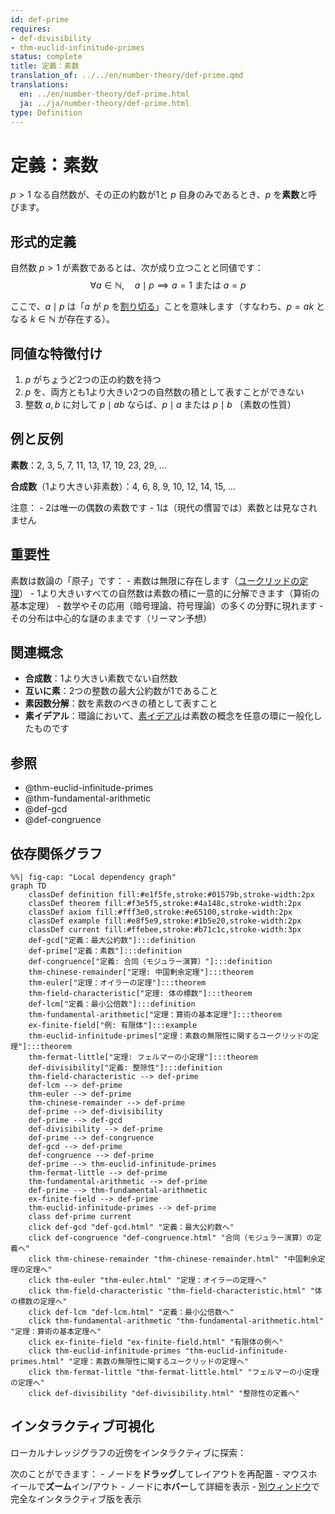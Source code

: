 ```yaml
---
id: def-prime
requires:
- def-divisibility
- thm-euclid-infinitude-primes
status: complete
title: 定義：素数
translation_of: ../../en/number-theory/def-prime.qmd
translations:
  en: ../en/number-theory/def-prime.html
  ja: ../ja/number-theory/def-prime.html
type: Definition
---
```


# 定義：素数 {#def-prime}

$p > 1$ なる自然数が、その正の約数が1と $p$ 自身のみであるとき、$p$ を**素数**と呼びます。

## 形式的定義

自然数 $p > 1$ が素数であるとは、次が成り立つことと同値です：
$$\forall a \in \mathbb{N}, \quad a \mid p \implies a = 1 \text{ または } a = p$$

ここで、$a \mid p$ は「$a$ が $p$ を[割り切る](def-divisibility.qmd)」ことを意味します（すなわち、$p = ak$ となる $k \in \mathbb{N}$ が存在する）。

## 同値な特徴付け

1. $p$ がちょうど2つの正の約数を持つ
2. $p$ を、両方とも1より大きい2つの自然数の積として表すことができない
3. 整数 $a, b$ に対して $p \mid ab$ ならば、$p \mid a$ または $p \mid b$ （素数の性質）

## 例と反例

**素数**：2, 3, 5, 7, 11, 13, 17, 19, 23, 29, ...

**合成数**（1より大きい非素数）：4, 6, 8, 9, 10, 12, 14, 15, ...

注意：
- 2は唯一の偶数の素数です
- 1は（現代の慣習では）素数とは見なされません

## 重要性

素数は数論の「原子」です：
- 素数は無限に存在します（[ユークリッドの定理](thm-euclid-infinitude-primes.qmd)）
- 1より大きいすべての自然数は素数の積に一意的に分解できます（算術の基本定理）
- 数学やその応用（暗号理論、符号理論）の多くの分野に現れます
- その分布は中心的な謎のままです（リーマン予想）

## 関連概念

- **合成数**：1より大きい素数でない自然数
- **互いに素**：2つの整数の最大公約数が1であること
- **素因数分解**：数を素数のべきの積として表すこと
- **素イデアル**：環論において、[素イデアル](../algebra/def-prime-ideal.qmd)は素数の概念を任意の環に一般化したものです

## 参照

- @thm-euclid-infinitude-primes
- @thm-fundamental-arithmetic
- @def-gcd
- @def-congruence

## 依存関係グラフ

```mermaid
%%| fig-cap: "Local dependency graph"
graph TD
    classDef definition fill:#e1f5fe,stroke:#01579b,stroke-width:2px
    classDef theorem fill:#f3e5f5,stroke:#4a148c,stroke-width:2px
    classDef axiom fill:#fff3e0,stroke:#e65100,stroke-width:2px
    classDef example fill:#e8f5e9,stroke:#1b5e20,stroke-width:2px
    classDef current fill:#ffebee,stroke:#b71c1c,stroke-width:3px
    def-gcd["定義：最大公約数"]:::definition
    def-prime["定義：素数"]:::definition
    def-congruence["定義: 合同（モジュラー演算）"]:::definition
    thm-chinese-remainder["定理: 中国剰余定理"]:::theorem
    thm-euler["定理：オイラーの定理"]:::theorem
    thm-field-characteristic["定理: 体の標数"]:::theorem
    def-lcm["定義：最小公倍数"]:::definition
    thm-fundamental-arithmetic["定理：算術の基本定理"]:::theorem
    ex-finite-field["例: 有限体"]:::example
    thm-euclid-infinitude-primes["定理：素数の無限性に関するユークリッドの定理"]:::theorem
    thm-fermat-little["定理: フェルマーの小定理"]:::theorem
    def-divisibility["定義: 整除性"]:::definition
    thm-field-characteristic --> def-prime
    def-lcm --> def-prime
    thm-euler --> def-prime
    thm-chinese-remainder --> def-prime
    def-prime --> def-divisibility
    def-prime --> def-gcd
    def-divisibility --> def-prime
    def-prime --> def-congruence
    def-gcd --> def-prime
    def-congruence --> def-prime
    def-prime --> thm-euclid-infinitude-primes
    thm-fermat-little --> def-prime
    thm-fundamental-arithmetic --> def-prime
    def-prime --> thm-fundamental-arithmetic
    ex-finite-field --> def-prime
    thm-euclid-infinitude-primes --> def-prime
    class def-prime current
    click def-gcd "def-gcd.html" "定義：最大公約数へ"
    click def-congruence "def-congruence.html" "合同（モジュラー演算）の定義へ"
    click thm-chinese-remainder "thm-chinese-remainder.html" "中国剰余定理の定理へ"
    click thm-euler "thm-euler.html" "定理：オイラーの定理へ"
    click thm-field-characteristic "thm-field-characteristic.html" "体の標数の定理へ"
    click def-lcm "def-lcm.html" "定義：最小公倍数へ"
    click thm-fundamental-arithmetic "thm-fundamental-arithmetic.html" "定理：算術の基本定理へ"
    click ex-finite-field "ex-finite-field.html" "有限体の例へ"
    click thm-euclid-infinitude-primes "thm-euclid-infinitude-primes.html" "定理：素数の無限性に関するユークリッドの定理へ"
    click thm-fermat-little "thm-fermat-little.html" "フェルマーの小定理の定理へ"
    click def-divisibility "def-divisibility.html" "整除性の定義へ"
```

## インタラクティブ可視化

ローカルナレッジグラフの近傍をインタラクティブに探索：

::: {.graph-viz data-id="def-prime" data-width="700" data-height="500"}
:::

次のことができます：
- ノードを**ドラッグ**してレイアウトを再配置
- マウスホイールで**ズーム**イン/アウト
- ノードに**ホバー**して詳細を表示
- [別ウィンドウ](../../output/interactive/ja/def-prime.html){target="_blank"}で完全なインタラクティブ版を表示
